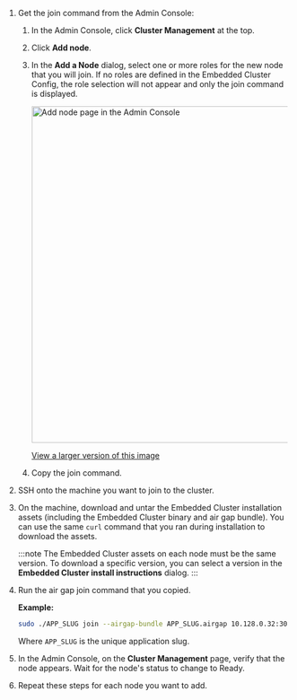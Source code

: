 1. Get the join command from the Admin Console:

   1. In the Admin Console, click **Cluster Management** at the top.

   1. Click **Add node**.
   
   1. In the **Add a Node** dialog, select one or more roles for the new node that you will join. If no roles are defined in the Embedded Cluster Config, the role selection will not appear and only the join command is displayed.

       <img alt="Add node page in the Admin Console" src="/images/admin-console-add-node.png" width="600px"/>

       [View a larger version of this image](/images/admin-console-add-node.png)
     
    1. Copy the join command.

1. SSH onto the machine you want to join to the cluster.

1. On the machine, download and untar the Embedded Cluster installation assets (including the Embedded Cluster binary and air gap bundle). You can use the same `curl` command that you ran during installation to download the assets.

    :::note
    The Embedded Cluster assets on each node must be the same version. To download a specific version, you can select a version in the **Embedded Cluster install instructions** dialog.
    :::

1. Run the air gap join command that you copied.

    **Example:**

    ```bash
    sudo ./APP_SLUG join --airgap-bundle APP_SLUG.airgap 10.128.0.32:30000 TxXboDstBAamXaPdleSK7Lid
    ```
    Where `APP_SLUG` is the unique application slug.

1. In the Admin Console, on the **Cluster Management** page, verify that the node appears. Wait for the node's status to change to Ready.

1. Repeat these steps for each node you want to add.    